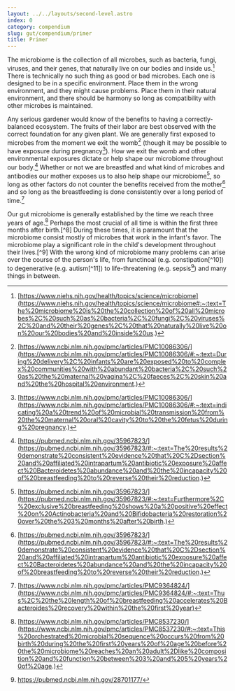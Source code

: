 ```yaml
---
layout: ../../layouts/second-level.astro
index: 0
category: compendium
slug: gut/compendium/primer
title: Primer
---
```


The microbiome is the collection of all microbes, such as bacteria, fungi, viruses, and their genes, that naturally live on our bodies and inside us.[^1]
There is technically no such thing as good or bad microbes.
Each one is designed to be in a specific environment.
Place them in the wrong environment, and they might cause problems.
Place them in their natural environment, and there should be harmony so long as compatibility with other microbes is maintained.

Any serious gardener would know of the benefits to having a correctly-balanced ecosystem.
The fruits of their labor are best observed with the correct foundation for any given plant.
We are generally first exposed to microbes from the moment we exit the womb[^2] (though it may be possible to have exposure during pregnancy[^3]).
How we exit the womb and other environmental exposures dictate or help shape our microbiome throughout our body.[^4]
Whether or not we are breastfed and what kind of microbes and antibodies our mother exposes us to also help shape our microbiome[^5], so long as other factors do not counter the benefits received from the mother[^4] and so long as the breastfeeding is done consistently over a long period of time.[^6]

Our gut microbiome is generally established by the time we reach three years of age.[^7]
Perhaps the most crucial of all time is within the first three months after birth.[^8]
During these times, it is paramount that the microbiome consist mostly of microbes that work in the infant's favor.
The microbiome play a significant role in the child's development throughout their lives.[^9]
With the wrong kind of microbiome many problems can arise over the course of the person's life, from functinoal (e.g. constipation[^10]) to degenerative (e.g. autism[^11]) to life-threatening (e.g. sepsis[^12]) and many things in between.



[^1]: [https://www.niehs.nih.gov/health/topics/science/microbiome](https://www.niehs.nih.gov/health/topics/science/microbiome#:~:text=The%20microbiome%20is%20the%20collection%20of%20all%20microbes%2C%20such%20as%20bacteria%2C%20fungi%2C%20viruses%2C%20and%20their%20genes%2C%20that%20naturally%20live%20on%20our%20bodies%20and%20inside%20us.)
[^2]: [https://www.ncbi.nlm.nih.gov/pmc/articles/PMC10086306/](https://www.ncbi.nlm.nih.gov/pmc/articles/PMC10086306/#:~:text=During%20delivery%2C%20infants%20are%20exposed%20to%20complex%20communities%20with%20abundant%20bacteria%2C%20such%20as%20the%20maternal%20vagina%2C%20faeces%2C%20skin%20and%20the%20hospital%20environment.)
[^3]: [https://www.ncbi.nlm.nih.gov/pmc/articles/PMC10086306/](https://www.ncbi.nlm.nih.gov/pmc/articles/PMC10086306/#:~:text=indicating%20a%20trend%20of%20microbial%20transmission%20from%20the%20maternal%20oral%20cavity%20to%20the%20fetus%20during%20pregnancy.)
[^4]: [https://pubmed.ncbi.nlm.nih.gov/35967823/](https://pubmed.ncbi.nlm.nih.gov/35967823/#:~:text=The%20results%20demonstrate%20consistent%20evidence%20that%20C%2Dsection%20and%20affiliated%20intrapartum%20antibiotic%20exposure%20affect%20Bacteroidetes%20abundance%20and%20the%20incapacity%20of%20breastfeeding%20to%20reverse%20their%20reduction.)
[^5]: [https://pubmed.ncbi.nlm.nih.gov/35967823/](https://pubmed.ncbi.nlm.nih.gov/35967823/#:~:text=Furthermore%2C%20exclusive%20breastfeeding%20shows%20a%20positive%20effect%20on%20Actinobacteria%20and%20Bifidobacteria%20restoration%20over%20the%203%20months%20after%20birth.)
[^6]: [https://www.ncbi.nlm.nih.gov/pmc/articles/PMC9364824/](https://www.ncbi.nlm.nih.gov/pmc/articles/PMC9364824/#:~:text=Thus%2C%20the%20length%20of%20breastfeeding%20accelerates%20Bacteroides%20recovery%20within%20the%20first%20year)
[^7]: [https://www.ncbi.nlm.nih.gov/pmc/articles/PMC8537230/](https://www.ncbi.nlm.nih.gov/pmc/articles/PMC8537230/#:~:text=This%20orchestrated%20microbial%20sequence%20occurs%20from%20birth%20during%20the%20first%20years%20of%20age%20before%20the%20microbiome%20reaches%20an%20adult%2Dlike%20composition%20and%20function%20between%203%20and%205%20years%20of%20age.)
[^12]: https://pubmed.ncbi.nlm.nih.gov/28701177/
